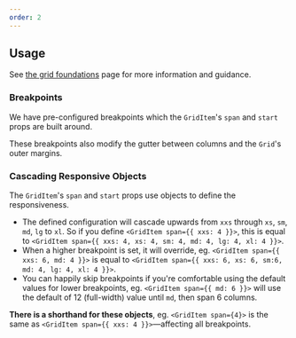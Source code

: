```yaml
---
order: 2
---
```



## Usage

See [the grid foundations](/foundations/grid-new) page for more information and guidance.

### Breakpoints

We have pre-configured breakpoints which the `GridItem`'s `span` and `start` props are built around.

These breakpoints also modify the gutter between columns and the `Grid`'s outer margins.

<BreakpointsTable />

### Cascading Responsive Objects

The `GridItem`'s `span` and `start` props use objects to define the responsiveness.

- The defined configuration will cascade upwards from `xxs` through `xs`, `sm`, `md`, `lg` to `xl`.
  So if you define `<GridItem span={{ xxs: 4 }}>`, this is equal to
  `<GridItem span={{ xxs: 4, xs: 4, sm: 4, md: 4, lg: 4, xl: 4 }}>`.
- When a higher breakpoint is set, it will override, eg. `<GridItem span={{ xxs: 6, md: 4 }}>` is
  equal to `<GridItem span={{ xxs: 6, xs: 6, sm:6, md: 4, lg: 4, xl: 4 }}>`.
- You can happily skip breakpoints if you're comfortable using the default values for lower
  breakpoints, eg. `<GridItem span={{ md: 6 }}>` will use the default of 12 (full-width) value until
  `md`, then span 6 columns.

**There is a shorthand for these objects**, eg. `<GridItem span={4}>` is the same as
`<GridItem span={{ xxs: 4 }}>`—affecting all breakpoints.
